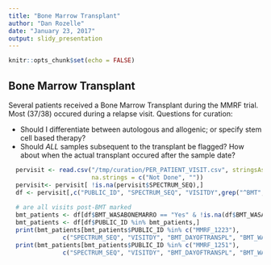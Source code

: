 ```yaml
---
title: "Bone Marrow Transplant"
author: "Dan Rozelle"
date: "January 23, 2017"
output: slidy_presentation
---
```


```r
knitr::opts_chunk$set(echo = FALSE)
```

## Bone Marrow Transplant
Several patients received a Bone Marrow Transplant during the MMRF trial. Most (37/38) occured during a relapse visit. Questions for curation:

- Should I differentiate between autologous and allogenic; or specify stem cell based therapy?
- Should *ALL* samples subsequent to the transplant be flagged? How about when the actual transplant occured after the sample date?

```r
  pervisit <- read.csv("/tmp/curation/PER_PATIENT_VISIT.csv", stringsAsFactors = F, 
                       na.strings = c("Not Done", ""))
  pervisit<- pervisit[ !is.na(pervisit$SPECTRUM_SEQ),]
  df <- pervisit[,c("PUBLIC_ID", "SPECTRUM_SEQ", "VISITDY",grep("^BMT", names(pervisit), value=T))]
 
  # are all visits post-BMT marked
  bmt_patients <- df[df$BMT_WASABONEMARRO == "Yes" & !is.na(df$BMT_WASABONEMARRO), "PUBLIC_ID"]
  bmt_patients <- df[df$PUBLIC_ID %in% bmt_patients,]
  print(bmt_patients[bmt_patients$PUBLIC_ID %in% c("MMRF_1223"), 
               c("SPECTRUM_SEQ", "VISITDY", "BMT_DAYOFTRANSPL", "BMT_WASABONEMARRO")])
  print(bmt_patients[bmt_patients$PUBLIC_ID %in% c("MMRF_1251"), 
               c("SPECTRUM_SEQ", "VISITDY", "BMT_DAYOFTRANSPL", "BMT_WASABONEMARRO")])
  
```

